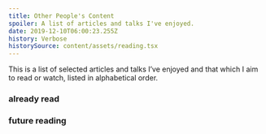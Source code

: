 ```yaml
---
title: Other People's Content
spoiler: A list of articles and talks I've enjoyed.
date: 2019-12-10T06:00:23.255Z
history: Verbose
historySource: content/assets/reading.tsx
---
```



This is a list of selected articles and talks I’ve enjoyed and that which I aim to read or watch, listed in alphabetical order.

### already read

<ReadingList list={alreadyRead} />

### future reading

<ReadingList list={futureReading} />
